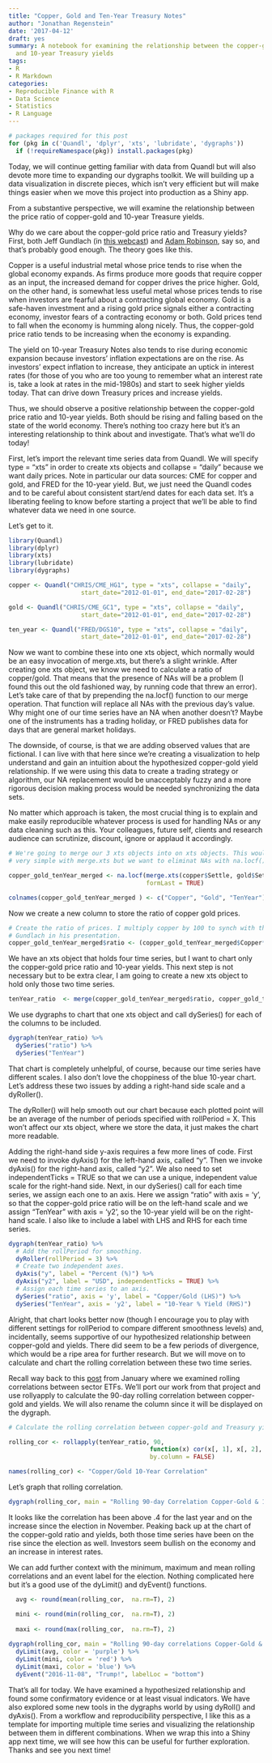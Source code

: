 ```yaml
---
title: "Copper, Gold and Ten-Year Treasury Notes"
author: "Jonathan Regenstein"
date: '2017-04-12'
draft: yes
summary: A notebook for examining the relationship between the copper-gold price ratio
  and 10-year Treasury yields
tags:
- R
- R Markdown
categories:
- Reproducible Finance with R
- Data Science
- Statistics
- R Language
---
```


```r
# packages required for this post
for (pkg in c('Quandl', 'dplyr', 'xts', 'lubridate', 'dygraphs')) 
  if (!requireNamespace(pkg)) install.packages(pkg)
```

Today, we will continue getting familiar with data from Quandl but will also devote more time to expanding our dygraphs toolkit. We will building up a data visualization in discrete pieces, which isn't very efficient but will make things easier when we move this project into production as a Shiny app.

From a substantive perspective, we will examine the relationship between the price ratio of copper-gold and 10-year Treasure yields.  

Why do we care about the copper-gold price ratio and Treasury yields? First, both Jeff Gundlach (in [this webcast](http://doubleline.com/latest-webcasts/)) and [Adam Robinson](http://robinsonglobalstrategies.com/), say so, and that's probably good enough. The theory goes like this. 

Copper is a useful industrial metal whose price tends to rise when the global economy expands. As firms produce more goods that require copper as an input, the increased demand for copper drives the price higher. Gold, on the other hand, is somewhat less useful metal whose prices tends to rise when investors are fearful about a contracting global economy. Gold is a safe-haven investment and a rising gold price signals either a contracting economy, investor fears of a contracting economy or both. Gold prices tend to fall when the economy is humming along nicely. Thus, the copper-gold price ratio tends to be increasing when the economy is expanding. 

The yield on 10-year Treasury Notes also tends to rise during economic expansion because investors' inflation expectations are on the rise. As investors' expect inflation to increase, they anticipate an uptick in interest rates (for those of you who are too young to remember what an interest rate is, take a look at rates in the mid-1980s) and start to seek higher yields today.  That can drive down Treasury prices and increase yields.

Thus, we should observe a positive relationship between the copper-gold price ratio and 10-year yields. Both should be rising and falling based on the state of the world economy. There's nothing too crazy here but it's an interesting relationship to think about and investigate. That's what we'll do today!  

First, let's import the relevant time series data from Quandl. We will specify type = "xts" in order to create xts objects and collapse = "daily" because we want daily prices. Note in particular our data sources: CME for copper and gold, and FRED for the 10-year yield. But, we just need the Quandl codes and to be careful about consistent start/end dates for each data set. It's a liberating feeling to know before starting a project that we'll be able to find whatever data we need in one source. 

Let's get to it.

```r
library(Quandl)
library(dplyr)
library(xts)
library(lubridate)
library(dygraphs)

copper <- Quandl("CHRIS/CME_HG1", type = "xts", collapse = "daily",  
                    start_date="2012-01-01", end_date="2017-02-28")

gold <- Quandl("CHRIS/CME_GC1", type = "xts", collapse = "daily",  
                    start_date="2012-01-01", end_date="2017-02-28")

ten_year <- Quandl("FRED/DGS10", type = "xts", collapse = "daily",  
                    start_date="2012-01-01", end_date="2017-02-28")
```

Now we want to combine these into one xts object, which normally would be an easy invocation of merge.xts, but there's a slight wrinkle. After creating one xts object, we know we need to calculate a ratio of copper/gold. That means that the presence of NAs will be a problem (I found this out the old fashioned way, by running code that threw an error). Let's take care of that by prepending the na.locf() function to our merge operation. That function will replace all NAs with the previous day's value. Why might one of our time series have an NA when another doesn't? Maybe one of the instruments has a trading holiday, or FRED publishes data for days that are general market holidays. 

The downside, of course, is that we are adding observed values that are fictional. I can live with that here since we're creating a visualization to help understand and gain an intuition about the hypothesized copper-gold yield relationship. If we were using this data to create a trading strategy or algorithm, our NA replacement would be unacceptably fuzzy and a more rigorous decision making process would be needed synchronizing the data sets. 

No matter which approach is taken, the most crucial thing is to explain and make easily reproducible whatever process is used for handling NAs or any data cleaning such as this. Your colleagues, future self, clients and research audience can scrutinize, discount, ignore or applaud it accordingly.  


```r
# We're going to merge our 3 xts objects into on xts objects. This would normally be
# very simple with merge.xts but we want to eliminat NAs with na.locf().

copper_gold_tenYear_merged <- na.locf(merge.xts(copper$Settle, gold$Settle, ten_year),
                                      formLast = TRUE)

colnames(copper_gold_tenYear_merged ) <- c("Copper", "Gold", "TenYear")
```

Now we create a new column to store the ratio of copper gold prices. 

```r
# Create the ratio of prices. I multiply copper by 100 to synch with the scale used by 
# Gundlach in his presentation.
copper_gold_tenYear_merged$ratio <- (copper_gold_tenYear_merged$Copper*100)/copper_gold_tenYear_merged$Gold
```

We have an xts object that holds four time series, but I want to chart only the copper-gold price ratio and 10-year yields. This next step is not necessary but to be extra clear, I am going to create a new xts object to hold only those two time series.

```r
tenYear_ratio  <- merge(copper_gold_tenYear_merged$ratio, copper_gold_tenYear_merged$TenYear)
```

We use dygraphs to chart that one xts object and call dySeries() for each of the columns to be included.

```r
dygraph(tenYear_ratio) %>%
  dySeries("ratio") %>% 
  dySeries("TenYear")
```   

That chart is completely unhelpful, of course, because our time series have different scales. I also don't love the choppiness of the blue 10-year chart. Let's address these two issues by adding a right-hand side scale and a dyRoller().

The dyRoller() will help smooth out our chart because each plotted point will be an average of the number of periods specified with rollPeriod = X. This won't affect our xts object, where we store the data, it just makes the chart more readable. 

Adding the right-hand side y-axis requires a few more lines of code. First we need to invoke dyAxis() for the left-hand axis, called "y". Then we invoke dyAxis() for the right-hand axis, called "y2". We also need to set independentTicks = TRUE so that we can use a unique, independent value scale for the right-hand side. Next, in our dySeries() call for each time series, we assign each one to an axis. Here we assign "ratio" with axis = 'y', so that the copper-gold price ratio will be on the left-hand scale and we assign "TenYear" with axis = 'y2', so the 10-year yield will be on the right-hand scale. I also like to include a label with LHS and RHS for each time series. 

```r
dygraph(tenYear_ratio) %>% 
  # Add the rollPeriod for smoothing.
  dyRoller(rollPeriod = 3) %>% 
  # Create two independent axes.
  dyAxis("y", label = "Percent (%)") %>%
  dyAxis("y2", label = "USD", independentTicks = TRUE) %>%
  # Assign each time series to an axis.
  dySeries("ratio", axis = 'y', label = "Copper/Gold (LHS)") %>% 
  dySeries("TenYear", axis = 'y2', label = "10-Year % Yield (RHS)")

```   

Alright, that chart looks better now (though I encourage you to play with different settings for rollPeriod to compare different smoothness levels) and, incidentally, seems supportive of our hypothesized relationship between copper-gold and yields. There did seem to be a few periods of divergence, which would be a ripe area for further research. But we will move on to calculate and chart the rolling correlation between these two time series. 

Recall way back to this [post](https://rviews.rstudio.com/2017/01/18/reproducible-finance-with-r-sector-correlations/) from January where we examined rolling correlations between sector ETFs. We'll port our work from that project and use rollyapply to calculate the 90-day rolling correlation between copper-gold and yields. We will also rename the column since it will be displayed on the dygraph.

```r
# Calculate the rolling correlation between copper-gold and Treasury yields. 

rolling_cor <- rollapply(tenYear_ratio, 90, 
                                       function(x) cor(x[, 1], x[, 2], use = "pairwise.complete.obs"), 
                                       by.column = FALSE)

names(rolling_cor) <- "Copper/Gold 10-Year Correlation"
```   

Let's graph that rolling correlation.

```r

dygraph(rolling_cor, main = "Rolling 90-day Correlation Copper-Gold & 10-Year Yield")

```   

It looks like the correlation has been above .4 for the last year and on the increase since the election in November. Peaking back up at the chart of the copper-gold ratio and yields, both those time series have been on the rise since the election as well. Investors seem bullish on the economy and an increase in interest rates.   

We can add further context with the minimum, maximum and mean rolling correlations and an event label for the election. Nothing complicated here but it's a good use of the dyLimit() and dyEvent() functions. 

```r
 
  avg <- round(mean(rolling_cor,  na.rm=T), 2)

  mini <- round(min(rolling_cor,  na.rm=T), 2)
 
  maxi <- round(max(rolling_cor,  na.rm=T), 2)
  
dygraph(rolling_cor, main = "Rolling 90-day correlations Copper-Gold & 10-Year Yield") %>% 
  dyLimit(avg, color = 'purple') %>% 
  dyLimit(mini, color = 'red') %>% 
  dyLimit(maxi, color = 'blue') %>% 
  dyEvent("2016-11-08", "Trump!", labelLoc = "bottom")
```   

That's all for today. We have examined a hypothesized relationship and found some confirmatory evidence or at least visual indicators. We have also explored some new tools in the dygraphs world by using dyRoll() and dyAxis().  From a workflow and reproducibility perspective, I like this as a template for importing multiple time series and visualizing the relationship between them in different combinations. When we wrap this into a Shiny app next time, we will see how this can be useful for further exploration. Thanks and see you next time! 
